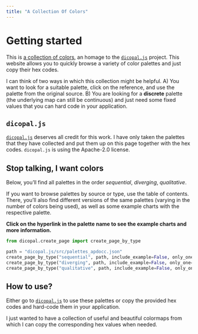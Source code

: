 ```yaml
---
title: "A Collection Of Colors"
---
```


# Getting started
This is [a collection of colors](https://github.com/thomascamminady/dicopal/tree/main), an homage to the [`dicopal.js`](https://github.com/riatelab/dicopal.js) project. This website allows you to quickly browse a variety of color palettes and just copy their hex codes.

I can think of two ways in which this collection might be helpful. A) You want to look for a suitable palette, click on the reference, and use the palette from the original source. B) You are looking for a **discrete** palette (the underlying map can still be continuous) and just need some fixed values that you can hard code in your application.

## `dicopal.js`

[`dicopal.js`](https://github.com/riatelab/dicopal.js) deserves all credit for this work. I have only taken the palettes that they have collected and put them up on this page together with the hex codes. `dicopal.js` is using the Apache-2.0 license.



## Stop talking, I want colors
Below, you'll find all palettes in the order *sequential*, *diverging*, *qualitative*.

If you want to browse palettes by source or type, use the table of contents.
There, you'll also find different versions
of the same palettes (varying in the number of colors being used), as well as some example charts with the respective palette.

**Click on the hyperlink in the palette name to see the example charts and more information.**


```python
from dicopal.create_page import create_page_by_type

path = "dicopal.js/src/palettes_apdocc.json"
create_page_by_type("sequential", path, include_example=False, only_one=True)
create_page_by_type("diverging", path, include_example=False, only_one=True)
create_page_by_type("qualitative", path, include_example=False, only_one=True)

```


## How to use?

Either go to [`dicopal.js`](https://github.com/riatelab/dicopal.js) to use these palettes or copy the provided hex codes and hard-code them in your application.

I just wanted to have a collection of useful and beautiful colormaps from which I can copy
the corresponding hex values when needed.
